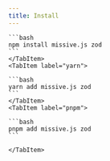 ```yaml
---
title: Install
---
```



<Tabs>
    <TabItem label="npm">
    
    ```bash 
    npm install missive.js zod
    ```
    </TabItem>
    <TabItem label="yarn">
    
    ```bash
    yarn add missive.js zod 
    ```
    </TabItem>
    <TabItem label="pnpm">
    
    ```bash 
    pnpm add missive.js zod
    ```
    
    </TabItem>
</Tabs>
